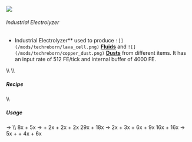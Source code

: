 ![](/mods/techreborn/industrial_electrolyzer.png)


###### Industrial Electrolyzer

- Industrial Electrolyzer** used to produce
        `![](/mods/techreborn/lava_cell.png)`
        **[Fluids](items:fluid "wikilink")** and
        `![](/mods/techreborn/copper_dust.png)`
        **[Dusts](items:dust "wikilink")** from different items. It
        has an input rate of 512 FE/tick and internal buffer of 4000 FE.

\\\\ \\\\

##### Recipe

<Recipe recipe=" input techreborn:iron_plate techreborn:extractor
techreborn:iron_plate input techreborn:advanced_circuit
techreborn:advanced_machine_frame techreborn:advanced_circuit input
techreborn:iron_plate techreborn:extractor techreborn:iron_plate output
techreborn:industrial_electrolyzer "/> \\\\

##### Usage

<Mcitem id="techreborn:water_cell"/> -\>
<Mcitem id="techreborn:electrozyled_water_cell"/>
\\\\ 8x<Mcitem id="techreborn:clay_dust"/> +
5x<Mcitem id="techreborn:empty_cell"/> -\>
<Mcitem id="techreborn:lithium_cell"/> +
2x<Mcitem id="techreborn:silicon_cell"/> +
2x<Mcitem id="techreborn:aluminium_dust"/> +
2x<Mcitem id="techreborn:sodium_cell"/>
29x<Mcitem id="techreborn:emerald_dust"/> +
18x<Mcitem id="techreborn:empty_cell"/> -\>
2x<Mcitem id="techreborn:aluminium_dust"/> +
3x<Mcitem id="techreborn:beryllium_cell"/> +
6x<Mcitem id="techreborn:silicon_cell"/> +
9x<Mcitem id="techreborn:compressed_air_cell"/>
16x<Mcitem id="techreborn:ender_pearl_dust"/> +
16x<Mcitem id="techreborn:empty_cell"/> -\>
5x<Mcitem id="techreborn:nitrogen_cell"/> +
<Mcitem id="techreborn:beryllium_cell"/> +
4x<Mcitem id="techreborn:potassium_cell"/> +
6x<Mcitem id="techreborn:chlorite_cell"/>
